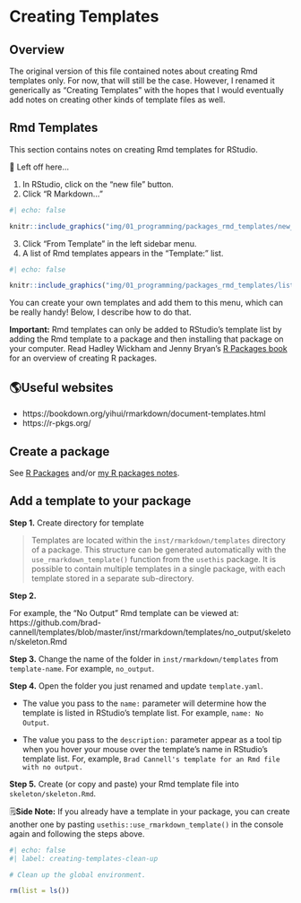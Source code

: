 # Creating Templates {#sec-creating-templates}

## Overview

The original version of this file contained notes about creating Rmd templates only. For now, that will still be the case. However, I renamed it generically as "Creating Templates" with the hopes that I would eventually add notes on creating other kinds of template files as well. 

## Rmd Templates

This section contains notes on creating Rmd templates for RStudio. 

🔴 Left off here...

1. In RStudio, click on the "new file" button.   
2. Click "R Markdown..."   

```r
#| echo: false

knitr::include_graphics("img/01_programming/packages_rmd_templates/new_rmd.png")
```

3. Click "From Template" in the left sidebar menu.   
4. A list of Rmd templates appears in the "Template:" list.   

```r
#| echo: false

knitr::include_graphics("img/01_programming/packages_rmd_templates/list_of_rmd_templates.png")
```

You can create your own templates and add them to this menu, which can be really handy! Below, I describe how to do that. 

**Important:** Rmd templates can only be added to RStudio's template list by adding the Rmd template to a package and then installing that package on your computer. Read Hadley Wickham and Jenny Bryan's [R Packages book](https://r-pkgs.org/) for an overview of creating R packages. 


## 🌎Useful websites

* https://bookdown.org/yihui/rmarkdown/document-templates.html   
* https://r-pkgs.org/   


## Create a package

See [R Packages](https://r-pkgs.org/) and/or [my R packages notes](#my-package-notes). 


## Add a template to your package

**Step 1.** Create directory for template

> Templates are located within the `inst/rmarkdown/templates` directory of a package. This structure can be generated automatically with the `use_rmarkdown_template()` function from the `usethis` package. It is possible to contain multiple templates in a single package, with each template stored in a separate sub-directory.

**Step 2.** 

For example, the "No Output" Rmd template can be viewed at: https://github.com/brad-cannell/templates/blob/master/inst/rmarkdown/templates/no_output/skeleton/skeleton.Rmd   

**Step 3.**  Change the name of the folder in `inst/rmarkdown/templates` from `template-name`. For example, `no_output`.

**Step 4.**  Open the folder you just renamed and update `template.yaml`. 

* The value you pass to the `name:` parameter will determine how the template is listed in RStudio's template list. For example, `name: No Output`.

* The value you pass to the `description:` parameter appear as a tool tip when you hover your mouse over the template's name in RStudio's template list. For, example, `Brad Cannell's template for an Rmd file with no output.`

**Step 5.** Create (or copy and paste) your Rmd template file into `skeleton/skeleton.Rmd`.

<p class="note"> 🗒**Side Note:** If you already have a template in your package, you can create another one by pasting `usethis::use_rmarkdown_template()` in the console again and following the steps above. </p>

```r
#| echo: false
#| label: creating-templates-clean-up

# Clean up the global environment.

rm(list = ls())
```


